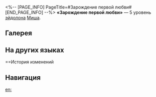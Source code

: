 <%-- [PAGE_INFO]
PageTitle=#Зарождение первой любви#
[END_PAGE_INFO] --%>
{{Эйдолон Инфобокс
|Название         = Зарождение первой любви
|Изображение      = Эйдолон Зарождение первой любви.png
|Персонаж         = Миша
|Уровень          = 5
|Длительность     = 
|Описание         = Уровень навыка повышается на 2, максимальный уровень - 15. Уровень таланта повышается на 2, максимальный уровень - 15.
|Свойство1        = 
|Масштабирование1 = 
}}
'''«Зарождение первой любви»''' — 5 уровень [[эйдолон]]а [[Миша]].

==Галерея==
{{Галерея|position=left|captionalign=center
|Персонаж Миша Эйдолон 5.png|Осколок Эйдолона
}}

==На других языках==
{{На других языках
|en   = Genesis of First Love
|zhs  = 最初的爱与友谊
|zht  = 最初的愛與友誼
|ja   = {{Rubi|初|はじ}}めての{{Rubi|愛情|あいじょう}}と{{Rubi|友情|ゆうじょう}}
|ko   = 최초의 사랑과 우정
|es   = Génesis del amor y la amistad
|fr   = Genèse du premier amour
|ru   = Зарождение первой любви
|th   = Genesis of First Love
|vi   = Tình Đầu Và Tình Bạn
|de   = Erste Liebe und Freundschaft
|id   = Genesis of First Love
|pt   = Gênesis do Primeiro Amor
}}

==История изменений
{{История изменений|3.5}}

==Навигация==
{{Навык Навбокс|Миша}}

[[en:]]